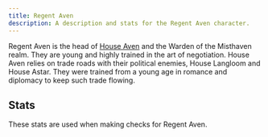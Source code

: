 ```yaml
---
title: Regent Aven
description: A description and stats for the Regent Aven character.
---
```



Regent Aven is the head of [House Aven](/great-houses/house-aven) and the Warden of the Misthaven realm. They are young and highly trained in the art of negotiation. House Aven relies on trade roads with their political enemies, House Langloom and House Astar. They were trained from a young age in romance and diplomacy to keep such trade flowing.

## Stats
These stats are used when making checks for Regent Aven.

<StatGrid>
  <Stat name="Age" value="34" />
  <Stat name="Romance" value="89" />
  <Stat name="Toughness" value="16" />
  <Stat name="Honor" value="45" />
  <Stat name="Education" value="61" />
  <Stat name="Diplomacy" value="72" />
  <Stat name="Intrigue" value="29" />
  <Stat name="Warfare" value="8" />
</StatGrid>